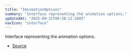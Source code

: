 ```yaml
---
title: "IAnimationOptions"
summary: "Interface representing the animation options."
updatedAt: "2025-09-21T00:58:12.200Z"
navIcon: "interface"
---
```



Interface representing the animation options.

<Table data={{ headers: [{"content":"Property","key":"property","sortable":true},{"content":"Type","key":"type","sortable":true},{"content":"Value","key":"value","sortable":true},{"content":"Description","key":"description"}], rows: [["colorSpace","[AnyColorSpace](/LazyCanvas/types/AnyColorSpace)","\\-","The color space used in the animation."],["frameRate","[number](https://developer.mozilla.org/en-US/docs/Web/JavaScript/Reference/Global_Objects/Number)","\\-","The frame rate of the animation."],["loop","[boolean](https://developer.mozilla.org/en-US/docs/Web/JavaScript/Reference/Global_Objects/Boolean)","\\-","Whether the animation should loop."],["maxColors","[number](https://developer.mozilla.org/en-US/docs/Web/JavaScript/Reference/Global_Objects/Number)","\\-","The maximum number of colors in the animation."],["transparency","[boolean](https://developer.mozilla.org/en-US/docs/Web/JavaScript/Reference/Global_Objects/Boolean)","\\-","Whether the animation should have transparency."],["utils","\\{\n  buffer: \\{\n  size: number\n},\n  clear: boolean\n}","\\-","Utility options for the animation."]] }} />


- [Source](https://github.com/NMMTY/LazyCanvas/blob/1d5786684b8ca8d543a4533b2b64f8d093b1e426/packages/lazycanvas/src/structures/managers/AnimationManager.ts#L21)